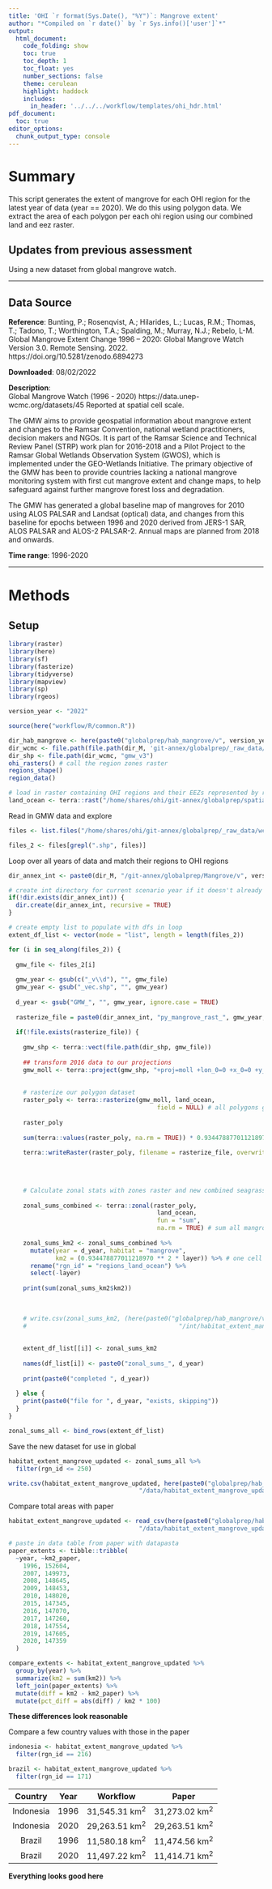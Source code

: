 ```yaml
---
title: 'OHI `r format(Sys.Date(), "%Y")`: Mangrove extent'
author: "*Compiled on `r date()` by `r Sys.info()['user']`*"
output: 
  html_document:
    code_folding: show
    toc: true
    toc_depth: 1
    toc_float: yes
    number_sections: false
    theme: cerulean
    highlight: haddock
    includes: 
      in_header: '../../../workflow/templates/ohi_hdr.html'
pdf_document:
  toc: true
editor_options: 
  chunk_output_type: console
---
```


# Summary

This script generates the extent of mangrove for each OHI region for the latest year of data (year == 2020). We do this using polygon data. We extract the area of each polygon per each ohi region using our combined land and eez raster.


## Updates from previous assessment
Using a new dataset from global mangrove watch. 

***
## Data Source 

**Reference**: Bunting, P.; Rosenqvist, A.; Hilarides, L.; Lucas, R.M.; Thomas, T.; Tadono, T.; Worthington, T.A.; Spalding, M.; Murray, N.J.; Rebelo, L-M. Global Mangrove Extent Change 1996 – 2020: Global Mangrove Watch Version 3.0. Remote Sensing. 2022. https://doi.org/10.5281/zenodo.6894273


**Downloaded**: 08/02/2022

**Description**:  
Global Mangrove Watch (1996 - 2020)	
https://data.unep-wcmc.org/datasets/45
Reported at spatial cell scale. 

The GMW aims to provide geospatial information about mangrove extent and changes to the Ramsar Convention, national wetland practitioners, decision makers and NGOs. It is part of the Ramsar Science and Technical Review Panel (STRP) work plan for 2016-2018 and a Pilot Project to the Ramsar Global Wetlands Observation System (GWOS), which is implemented under the GEO-Wetlands Initiative. The primary objective of the GMW has been to provide countries lacking a national mangrove monitoring system with first cut mangrove extent and change maps, to help safeguard against further mangrove forest loss and degradation.

The GMW has generated a global baseline map of mangroves for 2010 using ALOS PALSAR and Landsat (optical) data, and changes from this baseline for epochs between 1996 and 2020 derived from JERS-1 SAR, ALOS PALSAR and ALOS-2 PALSAR-2. Annual maps are planned from 2018 and onwards.

**Time range**: 1996-2020


***
# Methods


## Setup
``` r
library(raster)
library(here)
library(sf)
library(fasterize)
library(tidyverse)
library(mapview)
library(sp)
library(rgeos)

version_year <- "2022"

source(here("workflow/R/common.R"))

dir_hab_mangrove <- here(paste0("globalprep/hab_mangrove/v", version_year))
dir_wcmc <- file.path(file.path(dir_M, 'git-annex/globalprep/_raw_data/wcmc_mangrove'))
dir_shp <- file.path(dir_wcmc, "gmw_v3")
ohi_rasters() # call the region zones raster
regions_shape()
region_data()

# load in raster containing OHI regions and their EEZs represented by rgn_id as pixel values
land_ocean <- terra::rast("/home/shares/ohi/git-annex/globalprep/spatial/v2017/regions_land_ocean.tif")

```



Read in GMW data and explore
```r
files <- list.files("/home/shares/ohi/git-annex/globalprep/_raw_data/wcmc_mangrove/gmw_v3/")

files_2 <- files[grepl(".shp", files)]
```


Loop over all years of data and match their regions to OHI regions 

```r
dir_annex_int <- paste0(dir_M, "/git-annex/globalprep/Mangrove/v", version_year, "/int/")

# create int directory for current scenario year if it doesn't already exist 
if(!dir.exists(dir_annex_int)) {
  dir.create(dir_annex_int, recursive = TRUE)
}

# create empty list to populate with dfs in loop
extent_df_list <- vector(mode = "list", length = length(files_2))

for (i in seq_along(files_2)) {
  
  gmw_file <- files_2[i]  
  
  gmw_year <- gsub(c("_v\\d"), "", gmw_file)
  gmw_year <- gsub("_vec.shp", "", gmw_year)
  
  d_year <- gsub("GMW_", "", gmw_year, ignore.case = TRUE)
  
  rasterize_file = paste0(dir_annex_int, "py_mangrove_rast_", gmw_year, ".tif")
  
  if(!file.exists(rasterize_file)) {
    
    gmw_shp <- terra::vect(file.path(dir_shp, gmw_file))
    
    ## transform 2016 data to our projections
    gmw_moll <- terra::project(gmw_shp, "+proj=moll +lon_0=0 +x_0=0 +y_0=0 +datum=WGS84 +units=m +no_defs")
    
    
    # rasterize our polygon dataset
    raster_poly <- terra::rasterize(gmw_moll, land_ocean, 
                                         field = NULL) # all polygons given value of 1
    
    raster_poly
    
    sum(terra::values(raster_poly, na.rm = TRUE)) * 0.934478877011218970 ** 2
    
    terra::writeRaster(raster_poly, filename = rasterize_file, overwrite = TRUE) 
    
    
    
    
    # Calculate zonal stats with zones raster and new combined seagrass. Convert to km^2 and save int/output files*
    
    zonal_sums_combined <- terra::zonal(raster_poly, 
                                         land_ocean,
                                         fun = "sum",
                                         na.rm = TRUE) # sum all mangrove cells for each ohi zone
    
    zonal_sums_km2 <- zonal_sums_combined %>%
      mutate(year = d_year, habitat = "mangrove",
             km2 = (0.934478877011218970 ** 2 * layer)) %>% # one cell is equal to ~0.93 km
      rename("rgn_id" = "regions_land_ocean") %>%
      select(-layer)
    
    print(sum(zonal_sums_km2$km2))
    
  
    
    # write.csv(zonal_sums_km2, (here(paste0("globalprep/hab_mangrove/v", version_year,
    #                                          "/int/habitat_extent_mangrove_", d_year, ".csv"))), row.names = FALSE)
    
    
    extent_df_list[[i]] <- zonal_sums_km2
    
    names(df_list[i]) <- paste0("zonal_sums_", d_year)
    
    print(paste0("completed ", d_year))
    
  } else {
    print(paste0("file for ", d_year, "exists, skipping"))
  }
}

zonal_sums_all <- bind_rows(extent_df_list)
```

Save the new dataset for use in global

```r

habitat_extent_mangrove_updated <- zonal_sums_all %>%
  filter(rgn_id <= 250)

write.csv(habitat_extent_mangrove_updated, here(paste0("globalprep/hab_mangrove/v", version_year, 
                                    "/data/habitat_extent_mangrove_updated.csv")), row.names = FALSE)
```

Compare total areas with paper

```r
habitat_extent_mangrove_updated <- read_csv(here(paste0("globalprep/hab_mangrove/v", version_year, 
                                    "/data/habitat_extent_mangrove_updated.csv")))

# paste in data table from paper with datapasta
paper_extents <- tibble::tribble(
  ~year, ~km2_paper,
    1996, 152604,
    2007, 149973,
    2008, 148645,
    2009, 148453,
    2010, 148020,
    2015, 147345,
    2016, 147070,
    2017, 147260,
    2018, 147554,
    2019, 147605,
    2020, 147359
  )

compare_extents <- habitat_extent_mangrove_updated %>% 
  group_by(year) %>% 
  summarize(km2 = sum(km2)) %>% 
  left_join(paper_extents) %>% 
  mutate(diff = km2 - km2_paper) %>% 
  mutate(pct_diff = abs(diff) / km2 * 100)
```

**These differences look reasonable**

Compare a few country values with those in the paper

```r
indonesia <- habitat_extent_mangrove_updated %>% 
  filter(rgn_id == 216)

brazil <- habitat_extent_mangrove_updated %>% 
  filter(rgn_id == 171)

```


| Country  | Year | Workflow        | Paper          |
|:--------:|:----:|:---------------:|:--------------:|
|Indonesia | 1996 | 31,545.31 km^2^ | 31,273.02 km^2^|
|Indonesia | 2020 | 29,263.51 km^2^ | 29,263.51 km^2^|
|Brazil    | 1996 | 11,580.18 km^2^ | 11,474.56 km^2^|
|Brazil    | 2020 | 11,497.22 km^2^ | 11,414.71 km^2^|


**Everything looks good here**





